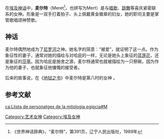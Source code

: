 {{Infobox deity
| type        = Egyptian
| name        = 麦尔特
| image       = 
| image_size  = 
| alt         = 
| caption     = 
| god_of      = 
| hiro        =<hiero>U7:D21-X1:D41</hiero> 
| cult_center = 古埃及
| symbol      = 
| parents     = 
| siblings    = 
| consort     = 哈庇
}}
在[[埃及神话|埃及神话]]中，'''麦尔特'''（Meret<ref>《世界神话辞典》，“麦尔特”，第391页，辽宁人民出版社，1989年</ref>，也拼写为Mert）是与[[唱歌|唱歌]]、[[跳舞|跳舞]]等喜庆紧密联系的女神。形象是一双手打着拍子、头上佩戴黄金徽章的妇女，她的职司主要是掌管歌唱颂神赞歌。

==神话==
麦尔特偶然地成为了[[尼罗河|尼罗河]]之神{{link-en|哈庇|Hapi (Nile god)}}{{link-en|象征性的妻子|token wife}}。她名字的简意：“被爱”，就证明了这一点。作为象征性的妻子，通常对她的描绘与对哈庇的一样，无论是她头上象征{{link-en|上埃及|Upper Egypt}}的[[埃及藍睡蓮|蓝莲花]]，还是象征{{link-en|下埃及|Lower Egypt}}的[[莎草纸|莎草]]。因为哈庇是施舍之源，麦尔特通常也就被描绘为一只祭碗，因为作为他的妻子，也就象征他慷慨的接受者。

后来的故事说，在《[[地狱之书|地狱之书]]》中麦尔特是第八时的女神 。

==参考文献==
{{Reflist}}

{{埃及神话}}

{{Authority control}}
[[Category:艺术女神|Category:艺术女神]]
[[Category:埃及女神|Category:埃及女神]]

[[ca:Llista_de_personatges_de_la_mitologia_egípcia#M|ca:Llista de personatges de la mitologia egípcia#M]]